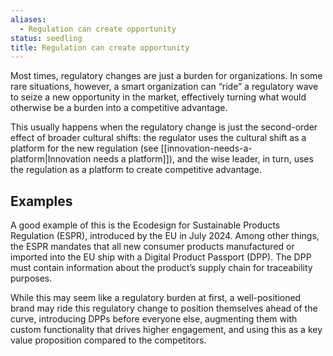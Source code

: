 ```yaml
---
aliases:
  - Regulation can create opportunity
status: seedling
title: Regulation can create opportunity
---
```

Most times, regulatory changes are just a burden for organizations. In some rare situations, however, a smart organization can “ride” a regulatory wave to seize a new opportunity in the market, effectively turning what would otherwise be a burden into a competitive advantage.

This usually happens when the regulatory change is just the second-order effect of broader cultural shifts: the regulator uses the cultural shift as a platform for the new regulation (see [[innovation-needs-a-platform|Innovation needs a platform]]), and the wise leader, in turn, uses the regulation as a platform to create competitive advantage.

## Examples

A good example of this is the Ecodesign for Sustainable Products Regulation (ESPR), introduced by the EU in July 2024. Among other things, the ESPR mandates that all new consumer products manufactured or imported into the EU ship with a Digital Product Passport (DPP). The DPP must contain information about the product’s supply chain for traceability purposes.

While this may seem like a regulatory burden at first, a well-positioned brand may ride this regulatory change to position themselves ahead of the curve, introducing DPPs before everyone else, augmenting them with custom functionality that drives higher engagement, and using this as a key value proposition compared to the competitors.
